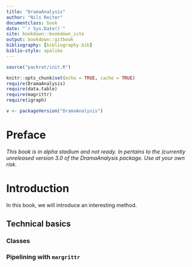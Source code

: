 ```yaml
---
title: "DramaAnalysis"
author: "Nils Reiter"
documentclass: book
date: "`r Sys.Date()`"
site: bookdown::bookdown_site
output: bookdown::gitbook
bibliography: [bibliography.bib]
biblio-style: apalike
---
```


```r
source("packrat/init.R")

knitr::opts_chunk$set(echo = TRUE, cache = TRUE)
require(DramaAnalysis)
require(data.table)
require(magrittr)
require(igraph)

v <- packageVersion("DramaAnalysis")
```

# Preface {-}

*This book is in alpha stadium and not ready. In pertains to the (currently unreleased version 3.0 of the DramaAnalysis package. Use at your own risk.*

# Introduction

In this book, we will introduce an interesting
method.

## Technical basics

### Classes

### Pipelining with `margrittr`
